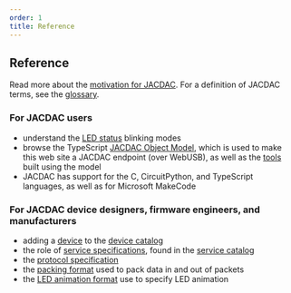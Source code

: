 ```yaml
---
order: 1
title: Reference
---
```


## Reference

Read more about the [motivation for JACDAC](./motivation). 
For a definition of JACDAC terms, see the [glossary](./glossary).

### For JACDAC users

- understand the [LED status](./led-status) blinking modes
- browse the TypeScript [JACDAC Object Model](../clients/web/jdom), which is used to make this web site a JACDAC endpoint (over WebUSB), as well as the [tools](../tools/) built using the model
- JACDAC has support for the C, CircuitPython, and TypeScript languages, as well as for Microsoft MakeCode

### For JACDAC device designers, firmware engineers, and manufacturers

- adding a [device](../tools/device-designer) to the [device catalog](../devices)
- the role of [service specifications](service-specification/), found in the [service catalog](../services)
- the [protocol specification](./protocol)
- the [packing format](./pack-format) used to pack data in and out of packets
- the [LED animation format](./led-animation) use to specify LED animation